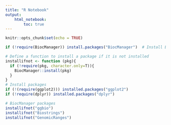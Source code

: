 ```yaml
---
title: "R Notebook"
output:
    html_notebook:
        toc: true
---
```


```r
knitr::opts_chunk$set(echo = TRUE)
```
```r
if (!require(BiocManager)) install.packages("BiocManager")  # Install BiocManager

# Define a function to install a package if it is not installed
installifnot <- function (pkg){
  if (!require(pkg, character.only=T)){
    BiocManager::install(pkg)
  }
}
# Install packages
if (!(require(ggplot2))) installed.packages("ggplot2")
if (!require(dplyr)) installed.packages("dplyr")

# BiocManager packages
installifnot("ggbio")
installifnot("Biostrings")
installifnot("GenomicRanges")
```
